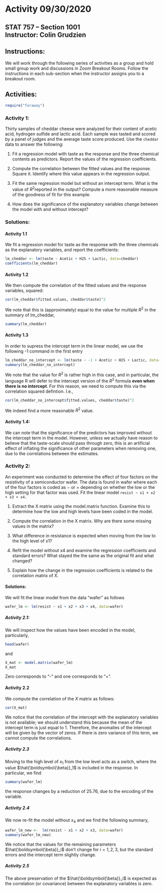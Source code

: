 # Activity 09/30/2020

## STAT 757 -- Section 1001 <br> Instructor: Colin Grudzien<br>

## Instructions:
We will work through the following series of activities as a group and hold small group work and discussions in Zoom Breakout Rooms.  Follow the instructions in each sub-section when the instructor assigns you to a breakout room.

## Activities:

```r
require("faraway")
```

### Activity 1:

Thirty samples of cheddar cheese were analyzed for their content of acetic acid,
hydrogen sulfide and lactic acid. Each sample was tasted and scored by a panel of
judges and the average taste score produced. Use the `cheddar` data to answer the
following:

1. Fit a regression model with taste as the response and the three chemical contents as predictors. Report the values of the regression coefficients.

2. Compute the correlation between the fitted values and the response. Square it.
Identify where this value appears in the regression output.

3. Fit the same regression model but without an intercept term. What is the value
of $R^2$reported in the output? Compute a more reasonable measure of the goodness of fit for this example.

4. How does the significance of the explanatory variables change between the model with and without intercept?

### Solutions:

#### Activity 1.1
 
We fit a regression model for taste as the response with the three chemicals as the explanatory variables, and report the coefficients:

```r
lm_cheddar <- lm(taste ~ Acetic + H2S + Lactic, data=cheddar)
coefficients(lm_cheddar)
```

#### Activity 1.2 

We then compute the correlation of the fitted values and the response variables, squared:

```r
cor(lm_cheddar$fitted.values, cheddar$taste)^2
```

We note that this is (approximately) equal to the value for multiple $R^2$ in the summary of lm_cheddar,

```r
summary(lm_cheddar)
```

#### Activity 1.3

In order to supress the intercept term in the linear model, we use the following -1 command in the first entry

```r
lm_cheddar_no_intercept <- lm(taste ~ -1 + Acetic + H2S + Lactic, data=cheddar)
summary(lm_cheddar_no_intercept)
```

We note that the value for $R^2$ is rather high in this case, and in particular, the language R will defer to the intercept version of the $R^2$ formula <b>even when there is no intercept</b>.  For this reason, we need to compute this via the correlation squared defintion. I.e.,

```r
cor(lm_cheddar_no_intercept$fitted.values, cheddar$taste)^2
```

We indeed find a more reasonable $R^2$ value.


#### Activity 1.4:

We can note that the significance of the predictors has improved without the intercept term in the model.  However, unless we actually have reason to believe that the taste-scale should pass through zero, this is an artificial effect of inflating the significance of other parameters when removing one, due to the correlations between the estimates.


### Activity 2:

An experiment was conducted to determine the effect of four factors on the resistivity of a semiconductor wafer. The data is found in wafer where each of the four factors is coded as − or + depending on whether the low or the high setting for that factor was used. Fit the linear model `resist ∼ x1 + x2 + x3 + x4.`

1. Extract the X matrix using the model.matrix function. Examine this to determine how the low and high levels have been coded in the model.

2. Compute the correlation in the X matrix. Why are there some missing values
in the matrix?

3. What difference in resistance is expected when moving from the low to the
high level of x1?

4. Refit the model without x4 and examine the regression coefficients and standard errors? What stayed the the same as the original fit and what changed?

5. Explain how the change in the regression coefficients is related to the correlation matrix of X.


#### Solutions:

We will fit the linear model from the data "wafer" as follows

```r
wafer_lm <- lm(resist ~ x1 + x2 + x3 + x4, data=wafer)
```

##### Activity 2.1:
We will inspect how the values have been encoded in the model, particularly,
```r
head(wafer)
```
and
```r
X_mat <- model.matrix(wafer_lm)
X_mat
```
Zero corresponds to "-" and one corresponds to "+".

#### Activity 2.2

We compute the correlation of the $X$ matrix as follows:
```r
cor(X_mat)
```

We notice that the correlation of the intercept with the explanatory variables is not available; we should understand this because the mean of the intercept term is just equal to 1.  Therefore, the anomalies of the intercept will be given by the vector of zeros.  If there is zero variance of this term, we cannot compute the correlations.

##### Activity 2.3
Moving to the high level of $x_1$ from the low level acts as a switch, where the value $\hat{\boldsymbol{\beta}}_1$ is included in the response.  In particular, we find
```r
summary(wafer_lm)
```
the response changes by a reduction of 25.76, due to the encoding of the variable.

##### Activity 2.4
We now re-fit the model without $x_4$ and we find the following summary,
```r
wafer_lm_new <-  lm(resist ~ x1 + x2 + x3, data=wafer)
summary(wafer_lm_new)
```
We notice that the values for the remaining parameters $\hat{\boldsymbol{\beta}}_i$ don't change for $i=1,2,3$, but the standard errors and the intercept term slightly change.


##### Activity 2.5
The above preservation of the $\hat{\boldsymbol{\beta}}_i$ is expected as the correlation (or covariance) between the explanatory variables is zero.

